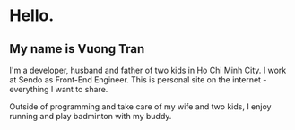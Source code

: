 # Hello.

## My name is Vuong Tran

I'm a developer, husband and father of two kids in Ho Chi Minh City. I work at Sendo as Front-End Engineer.
This is personal site on the internet - everything I want to share.

Outside of programming and take care of my wife and two kids, I enjoy running and play badminton with my buddy.
